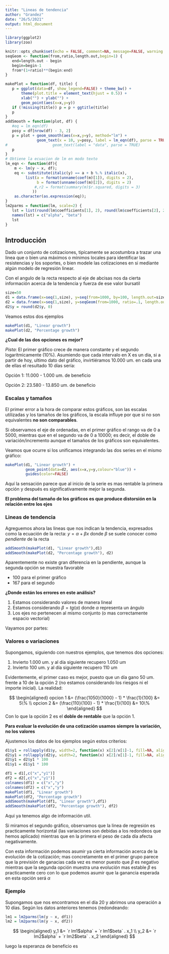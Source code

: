 ```yaml
---
title: "Lineas de tendencia"
author: "Grandez"
date: "26/5/2021"
output: html_document
---
```


```r
library(ggplot2)
library(zoo)

knitr::opts_chunk$set(echo = FALSE, comment=NA, message=FALSE, warning = FALSE)
seqGeom <- function(from,ratio,length.out,begin=1) {
   end=length.out - begin
   begin=begin-1
   from*(1+ratio)**(begin:end)
}

```

```r

makePlot = function(df, title) {
   p = ggplot(data=df, show_legend=FALSE) + theme_bw() +
       theme(plot.title = element_text(hjust = 0.5)) +
       xlab("") + ylab("") +
       geom_point(aes(x=x,y=y))
   if (!missing(title)) p = p + ggtitle(title)
   p
}
addSmooth = function(plot, df) {
   #eq = lm_eqn(df)
   posy = df[nrow(df) - 3, 2]
   p = plot + geom_smooth(aes(x=x,y=y), method="lm") +
              geom_text(x = 10, y=posy, label = lm_eqn(df), parse = TRUE)
#                    geom_text(label = "data", parse = TRUE)
   p
}
# Obtiene la ecuacion de lm en modo texto
lm_eqn <- function(df){
    m <- lm(y ~ x, df);
    eq <- substitute(italic(y) == a + b %.% italic(x),
         list(a = format(unname(coef(m)[1]), digits = 2),
              b = format(unname(coef(m)[2]), digits = 2)
             #,r2 = format(summary(m)$r.squared, digits = 3)
            ))
    as.character(as.expression(eq));
}
lm2parms = function(lm, scale=2) {
   lst = list(round(lm$coefficients[1], 2), round(lm$coefficients[2], 2))
   names(lst) = c("alpha", "beta")
   lst
}
```
## Introducción

Dado un conjunto de cotizaciones, tipícamente se acostumbra a trazar una linea que o bien una máximos o mínimos locales para identificar las resistencias y los soportes, o bien modele las cotizaciones en si mediante algún modelo de regresión linear.

Con el angulo de la recta respecto al eje de abcisas nos da cierta información acerca de la tendencia y fuerza de ese valor bursatil

```r
size=50
d1 = data.frame(x=seq(1,size), y=seq(from=1000, by=100, length.out=size))
d2 = data.frame(x=seq(1,size), y=seqGeom(from=1000, ratio=.1, length.out=size))
d2$y = round(d2$y, 0)

```


Veamos estos dos ejemplos

```r

makePlot(d1, "Linear growth")
makePlot(d2, "Percentage growth")
```

**¿Cual de las dos opciones es mejor?**

_Pista_: El primer gráfico crece de manera constante y el segundo logaritmicamente (10%). Asumiendo que cada intervalo en X es un dia, si a partir de hoy, ultimo dato del gráfico, invirtiéramos 10.000 um. en cada una de ellas el resultado 10 días sería:

Opción 1: 11.000 -  1.000 um. de beneficio

Opción 2: 23.580 - 13.850 um. de beneficio

### Escalas y tamaños

El primer error a la hora de comparar estos gráficos, son las escalas utilizadas y los tamaños de los gráficos, la escala influye por que si no son equivalentes **no son comparables**.

Si observamos el eje de ordenadas, en el primer gráfico el rango va de 0 a 5000, mientras que en el segundo va de 0 a 10000; es decir, el doble de variación/incremento aunque el tamaños de los gráficos son equivalentes.


Veamos que ocurre si los unificamos integrando las dos series en el mismo gráfico:

```r

makePlot(d1, "Linear growth") + 
         geom_point(data=d2, aes(x=x,y=y,colour="blue")) +
         guides(color=FALSE)

```

Aquí la sensación parece que al inicio de la serie es mas rentable la primera opción y después es significativamente mejor la segunda.

**El problema del tamaño de los gráficos es que produce distorsión en la relación entre los ejes**


### Lineas de tendencia

Agreguemos ahora las lineas que nos indican la tendencia, expresados como la ecuación de la recta: $y = \alpha + \beta x$ donde $\beta$ se suele conocer como _pendiente_ de la recta

```r
addSmooth(makePlot(d1, "Linear growth"),d1)
addSmooth(makePlot(d2, "Percentage growth"), d2)
```


Aparentemente no existe gran diferencia en la pendiente, aunque la segunda opción se muestra favorable

- 100 para el primer gráfico
- 167 para el segundo

**¿Donde están los errores en este análisis?**

1. Estamos considerando valores de manera lineal
2. Estamos considerando $\beta = tg(\alpha)$ donde $\alpha$ representa un ángulo
3. Los ejes no pertenecen al mismo conjunto (o mas correctamente espacio vectorial)

Vayamos por partes:

### Valores o variaciones

Supongamos, siguiendo con nuestros ejemplos, que tenemos dos opciones:

1. Invierto 1.000 um. y al día siguiente recupero 1.050 um
2. Invierto   100 um. y al día siguiente recupero   110 um 

Evidentemente, el primer caso es mejor, puesto que un día gano 50 um. frente a 10 de la opción 2 (no estamos considerando los riesgos ni el importe inicial). La realidad:

$$
\begin{aligned}
opcion 1 &= (\frac{1050}{1000} - 1) * \frac{1}{100} &= 5\% \\
opcion 2 &= (\frac{110}{100} - 1) * \frac{1}{100} &= 10\%
\end{aligned}
$$
Con lo que la opción 2 es el **doble de rentable** que la opción 1.

**Para evaluar la evolución de una cotización usamos __siempre__ la variación, no los valores**

Ajustemos los datos de los ejemplos según estos criterios:

```r

d1$y1 = rollapply(d1$y, width=2, function(x) x[2]/x[1]-1, fill=NA, align="right")
d2$y1 = rollapply(d2$y, width=2, function(x) x[2]/x[1]-1, fill=NA, align="right")
d2$y1 = d2$y1 * 100
d1$y1 = d1$y1 * 100

df1 = d1[,c("x","y1")]
df2 = d2[,c("x","y1")]
colnames(df1) = c("x","y")
colnames(df2) = c("x","y")
makePlot(df1, "Linear growth")
makePlot(df2, "Percentage growth")
addSmooth(makePlot(df1, "Linear growth"),df1)
addSmooth(makePlot(df2, "Percentage growth"), df2)

```
 
Aqui ya tenemos algo de información util.

Si miramos el segundo gráfico, observamos que la linea de regresión es practicamente horizontal (las variaciones son debidas a los redondeos que hemos aplicado) mientras que en la primera el peso de cada día afecta negativamente.

Con esta información podemos asumir ya cierta información acerca de la evolución de la cotización; mas concretamente en el primer grupo parece que la previsión de ganacias cada vez es menor puesto que $\beta$ es negativo mientras que la segunda opción muestra una evolución mas estable $\beta$ es practicamente cero con lo que podemos asumir que la ganancia esperada en esta opción será $\alpha$

### Ejemplo

Supongamos que nos encontramos en el día 20 y abrimos una operación a 10 días.
Según los datos anteriores tenemos (redondeando:


```r
lm1 = lm2parms(lm(y ~ x, df1))
lm2 = lm2parms(lm(y ~ x, df2))
```

$$
\begin{aligned}
   y_1 &= `r lm1$alpha` + `r lm1$beta` . x_1 \\
   y_2 &= `r lm2$alpha` + `r lm2$beta` . x_2
\end{aligned}
$$

luego la esperanza de beneficio es


\begin{aligned}
   y_1 &= `r lm1$alpha` + `r lm1$beta` . x_1 \\
   y_2 &= `r lm2$alpha` + `r lm2$beta` . x_2
\end{aligned}


